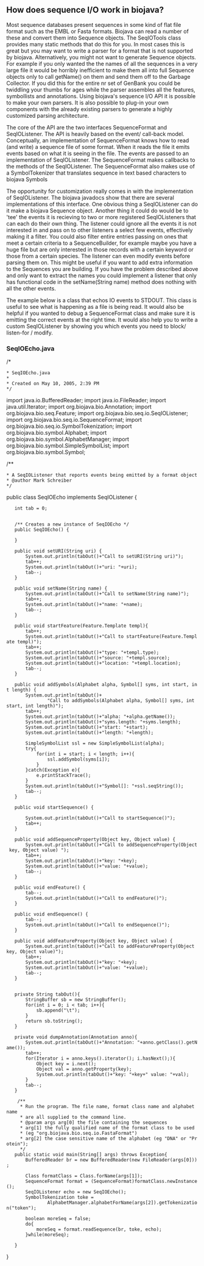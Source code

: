 == How does sequence I/O work in biojava? ==

Most sequence databases present sequences in some kind of flat file format such as the EMBL or Fasta formats. Biojava can read a number of these and convert them into Sequence objects. The SeqIOTools class provides many static methods that do this for you. In most cases this is great but you may want to write a parser for a format that is not supported by biojava. Alternatively, you might not want to generate Sequence objects. For example if you only wanted the the names of all the sequences in a very large file it would be horribly inefficient to make them all into full Sequence objects only to call getName() on them and send them off to the Garbage Collector. If you did this for the entire nr set of GenBank you could be twiddling your thumbs for ages while the parser assembles all the features, symbollists and annotations. Using biojava's sequence I/O API it is possible to make your own parsers. It is also possible to plug-in your own components with the already existing parsers to generate a highly customized parsing architecture.

The core of the API are the two interfaces SequenceFormat and SeqIOListener. The API is heavily based on the event/ call-back model. Conceptually, an implementation of SequenceFormat knows how to read (and write) a sequence file of some format. When it reads the file it emits events based on what it is seeing in the file. The events are passed to an implementation of SeqIOListener. The SequenceFormat makes callbacks to the methods of the SeqIOListener. The SequenceFormat also makes use of a SymbolTokenizer that translates sequence in text based characters to biojava Symbols

The opportunity for customization really comes in with the implementation of SeqIOListener. The biojava javadocs show that there are several implementations of this interface. One obvious thing a SeqIOListener can do it make a biojava Sequence object. Another thing it could do would be to 'tee' the events it is recieving to two or more registered SeqIOListeners that can each do their own thing. The listener could ignore all the events it is not interested in and pass on to other listeners a select few events, effectively making it a filter. You could also filter entire entries passing on ones that meet a certain criteria to a SequenceBuilder, for example maybe you have a huge file but are only interested in those records with a certain keyword or those from a certain species. The listener can even modify events before parsing them on. This might be useful if you want to add extra information to the Sequences you are building. If you have the problem described above and only want to extract the names you could implement a listener that only has functional code in the setName(String name) method does nothing with all the other events.

The example below is a class that echos IO events to STDOUT. This class is useful to see what is happening as a file is being read. It would also be helpful if you wanted to debug a SequenceFormat class and make sure it is emitting the correct events at the right time. It would also help you to write a custom SeqIOListener by showing you which events you need to block/ listen-for / modify.

=== SeqIOEcho.java ===

<java>
/*
 * SeqIOEcho.java
 *
 * Created on May 10, 2005, 2:39 PM
 */

import java.io.BufferedReader;
import java.io.FileReader;
import java.util.Iterator;
import org.biojava.bio.Annotation;
import org.biojava.bio.seq.Feature;
import org.biojava.bio.seq.io.SeqIOListener;
import org.biojava.bio.seq.io.SequenceFormat;
import org.biojava.bio.seq.io.SymbolTokenization;
import org.biojava.bio.symbol.Alphabet;
import org.biojava.bio.symbol.AlphabetManager;
import org.biojava.bio.symbol.SimpleSymbolList;
import org.biojava.bio.symbol.Symbol;


/**
 * A SeqIOListener that reports events being emitted by a format object
 * @author Mark Schreiber
 */
public class SeqIOEcho implements SeqIOListener {
    int tab = 0;
    
    
    /** Creates a new instance of SeqIOEcho */
    public SeqIOEcho() {
        
    }

    public void setURI(String uri) {
        System.out.println(tabOut()+"Call to setURI(String uri)");
        tab++;
        System.out.println(tabOut()+"uri: "+uri);
        tab--;
    }

    public void setName(String name) {
        System.out.println(tabOut()+"Call to setName(String name)");
        tab++;
        System.out.println(tabOut()+"name: "+name);
        tab--;
    }

    public void startFeature(Feature.Template templ){
        tab++;
        System.out.println(tabOut()+"Call to startFeature(Feature.Template templ)");
        tab++;
        System.out.println(tabOut()+"type: "+templ.type);
        System.out.println(tabOut()+"source: "+templ.source);
        System.out.println(tabOut()+"location: "+templ.location);
        tab--;
    }

    public void addSymbols(Alphabet alpha, Symbol[] syms, int start, int length) {
        System.out.println(tabOut()+
                "Call to addSymbols(Alphabet alpha, Symbol[] syms, int start, int length)");
        tab++;
        System.out.println(tabOut()+"alpha: "+alpha.getName());
        System.out.println(tabOut()+"syms.length: "+syms.length);
        System.out.println(tabOut()+"start: "+start);
        System.out.println(tabOut()+"length: "+length);
        
        SimpleSymbolList ssl = new SimpleSymbolList(alpha);
        try{
            for(int i = start; i < length; i++){
                ssl.addSymbol(syms[i]);
            }
        }catch(Exception e){
            e.printStackTrace();
        }
        System.out.println(tabOut()+"Symbol[]: "+ssl.seqString());
        tab--;
    }

    public void startSequence() {
        
        System.out.println(tabOut()+"Call to startSequence()");
        tab++;
    }

    public void addSequenceProperty(Object key, Object value) {
        System.out.println(tabOut()+"Call to addSequenceProperty(Object key, Object value) ");
        tab++;
        System.out.println(tabOut()+"key: "+key);
        System.out.println(tabOut()+"value: "+value);
        tab--;
    }

    public void endFeature() {
        tab--;
        System.out.println(tabOut()+"Call to endFeature()");
    }

    public void endSequence() {
        tab--;
        System.out.println(tabOut()+"Call to endSequence()");
    }

    public void addFeatureProperty(Object key, Object value) {
        System.out.println(tabOut()+"Call to addFeatureProperty(Object key, Object value)");
        tab++;
        System.out.println(tabOut()+"key: "+key);
        System.out.println(tabOut()+"value: "+value);
        tab--;
    }
    
    
    private String tabOut(){
        StringBuffer sb = new StringBuffer();
        for(int i = 0; i < tab; i++){
            sb.append("\t");
        }
        return sb.toString();
    }
    
    private void dumpAnnotation(Annotation anno){
        System.out.println(tabOut()+"Annotation: "+anno.getClass().getName());
        tab++;
        for(Iterator i = anno.keys().iterator(); i.hasNext();){
            Object key = i.next();
            Object val = anno.getProperty(key);
            System.out.println(tabOut()+"key: "+key+" value: "+val);
        }
        tab--;
    }
    
     /**
      * Run the program. The file name, format class name and alphabet name
      * are all supplied to the command line.
      * @param args arg[0] the file containing the sequences
      * arg[1] the fully qualified name of the format class to be used
      * (eg "org.biojava.bio.seq.io.FastaFormat")
      * arg[2] the case sensitive name of the alphabet (eg "DNA" or "Protein");
      */
    public static void main(String[] args) throws Exception{
        BufferedReader br = new BufferedReader(new FileReader(args[0]));
        
        Class formatClass = Class.forName(args[1]);
        SequenceFormat format = (SequenceFormat)formatClass.newInstance();
        SeqIOListener echo = new SeqIOEcho();
        SymbolTokenization toke = 
                AlphabetManager.alphabetForName(args[2]).getTokenization("token");
    
        boolean moreSeq = false;
        do{
            moreSeq = format.readSequence(br, toke, echo);
        }while(moreSeq);
        
    }
}
</java>